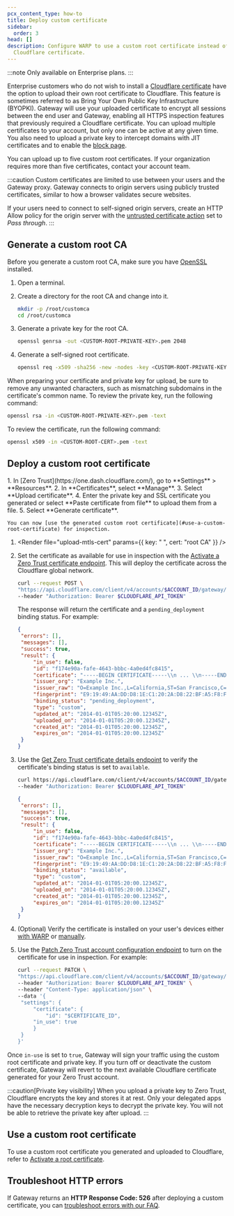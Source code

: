 ```yaml
---
pcx_content_type: how-to
title: Deploy custom certificate
sidebar:
  order: 3
head: []
description: Configure WARP to use a custom root certificate instead of the
  Cloudflare certificate.
---
```



:::note
Only available on Enterprise plans.
:::

Enterprise customers who do not wish to install a [Cloudflare certificate](/cloudflare-one/connections/connect-devices/user-side-certificates/manual-deployment/) have the option to upload their own root certificate to Cloudflare. This feature is sometimes referred to as Bring Your Own Public Key Infrastructure (BYOPKI). Gateway will use your uploaded certificate to encrypt all sessions between the end user and Gateway, enabling all HTTPS inspection features that previously required a Cloudflare certificate. You can upload multiple certificates to your account, but only one can be active at any given time. You also need to upload a private key to intercept domains with JIT certificates and to enable the [block page](/cloudflare-one/policies/gateway/block-page/).

You can upload up to five custom root certificates. If your organization requires more than five certificates, contact your account team.

:::caution
Custom certificates are limited to use between your users and the Gateway proxy. Gateway connects to origin servers using publicly trusted certificates, similar to how a browser validates secure websites.

If your users need to connect to self-signed origin servers, create an HTTP Allow policy for the origin server with the [untrusted certificate action](/cloudflare-one/policies/gateway/http-policies/#untrusted-certificates) set to _Pass through_.
:::

## Generate a custom root CA

Before you generate a custom root CA, make sure you have [OpenSSL](https://www.openssl.org/) installed.

1. Open a terminal.

2. Create a directory for the root CA and change into it.

   ```sh
   mkdir -p /root/customca
   cd /root/customca
   ```

3. Generate a private key for the root CA.

   ```sh
   openssl genrsa -out <CUSTOM-ROOT-PRIVATE-KEY>.pem 2048
   ```

4. Generate a self-signed root certificate.

   ```sh
   openssl req -x509 -sha256 -new -nodes -key <CUSTOM-ROOT-PRIVATE-KEY>.pem -days 365 -out <CUSTOM-ROOT-CERT>.pem
   ```

When preparing your certificate and private key for upload, be sure to remove any unwanted characters, such as mismatching subdomains in the certificate's common name. To review the private key, run the following command:

```sh
openssl rsa -in <CUSTOM-ROOT-PRIVATE-KEY>.pem -text
```

To review the certificate, run the following command:

```sh
openssl x509 -in <CUSTOM-ROOT-CERT>.pem -text
```

## Deploy a custom root certificate

<Tabs syncKey="dashPlusAPI">

<TabItem label="Dashboard">
1. In [Zero Trust](https://one.dash.cloudflare.com/), go to **Settings** > **Resources**.
2. In **Certificates**, select **Manage**.
3. Select **Upload certificate**.
4. Enter the private key and SSL certificate you generated or select **Paste certificate from file** to upload them from a file.
5. Select **Generate certificate**.

    You can now [use the generated custom root certificate](#use-a-custom-root-certificate) for inspection.

</TabItem>

<TabItem label="API">

1. <Render file="upload-mtls-cert" params={{ key: " ", cert: "root CA" }} />

2. Set the certificate as available for use in inspection with the [Activate a Zero Trust certificate endpoint](/api/resources/zero_trust/subresources/gateway/subresources/certificates/methods/activate/). This will deploy the certificate across the Cloudflare global network.

   ```sh
   curl --request POST \
   "https://api.cloudflare.com/client/v4/accounts/$ACCOUNT_ID/gateway/certificates/$CERTIFICATE_ID/activate" \
   --header "Authorization: Bearer $CLOUDFLARE_API_TOKEN"
   ```

   The response will return the certificate and a `pending_deployment` binding status. For example:

   ```json {12}
   {
   	"errors": [],
   	"messages": [],
   	"success": true,
   	"result": {
   		"in_use": false,
   		"id": "f174e90a-fafe-4643-bbbc-4a0ed4fc8415",
   		"certificate": "-----BEGIN CERTIFICATE-----\\n ... \\n-----END CERTIFICATE-----\\n",
   		"issuer_org": "Example Inc.",
   		"issuer_raw": "O=Example Inc.,L=California,ST=San Francisco,C=US",
   		"fingerprint": "E9:19:49:AA:DD:D8:1E:C1:20:2A:D8:22:BF:A5:F8:FC:1A:F7:10:9F:C7:5B:69:AB:0:31:91:8B:61:B4:BF:1C",
   		"binding_status": "pending_deployment",
   		"type": "custom",
   		"updated_at": "2014-01-01T05:20:00.12345Z",
   		"uploaded_on": "2014-01-01T05:20:00.12345Z",
   		"created_at": "2014-01-01T05:20:00.12345Z",
   		"expires_on": "2014-01-01T05:20:00.12345Z"
   	}
   }
   ```

3. Use the [Get Zero Trust certificate details endpoint](/api/resources/zero_trust/subresources/gateway/subresources/certificates/methods/get/) to verify the certificate's binding status is set to `available`.

   ```sh
   curl https://api.cloudflare.com/client/v4/accounts/$ACCOUNT_ID/gateway/certificates/$CERTIFICATE_ID \
   --header "Authorization: Bearer $CLOUDFLARE_API_TOKEN"
   ```

   ```json {12}
   {
   	"errors": [],
   	"messages": [],
   	"success": true,
   	"result": {
   		"in_use": false,
   		"id": "f174e90a-fafe-4643-bbbc-4a0ed4fc8415",
   		"certificate": "-----BEGIN CERTIFICATE-----\\n ... \\n-----END CERTIFICATE-----\\n",
   		"issuer_org": "Example Inc.",
   		"issuer_raw": "O=Example Inc.,L=California,ST=San Francisco,C=US",
   		"fingerprint": "E9:19:49:AA:DD:D8:1E:C1:20:2A:D8:22:BF:A5:F8:FC:1A:F7:10:9F:C7:5B:69:AB:0:31:91:8B:61:B4:BF:1C",
   		"binding_status": "available",
   		"type": "custom",
   		"updated_at": "2014-01-01T05:20:00.12345Z",
   		"uploaded_on": "2014-01-01T05:20:00.12345Z",
   		"created_at": "2014-01-01T05:20:00.12345Z",
   		"expires_on": "2014-01-01T05:20:00.12345Z"
   	}
   }
   ```

4. (Optional) Verify the certificate is installed on your user's devices either [with WARP](/cloudflare-one/connections/connect-devices/user-side-certificates/automated-deployment/) or [manually](/cloudflare-one/connections/connect-devices/user-side-certificates/manual-deployment/).

5. Use the [Patch Zero Trust account configuration endpoint](/api/resources/zero_trust/subresources/gateway/subresources/configurations/methods/edit/) to turn on the certificate for use in inspection. For example:

   ```sh {9}
   curl --request PATCH \
   "https://api.cloudflare.com/client/v4/accounts/$ACCOUNT_ID/gateway/configuration" \
   --header "Authorization: Bearer $CLOUDFLARE_API_TOKEN" \
   --header "Content-Type: application/json" \
   --data '{
   	"settings": {
   		"certificate": {
   			"id": "$CERTIFICATE_ID",
        "in_use": true
   		}
   	}
   }'
   ```

Once `in-use` is set to `true`, Gateway will sign your traffic using the custom root certificate and private key. If you turn off or deactivate the custom certificate, Gateway will revert to the next available Cloudflare certificate generated for your Zero Trust account.

</TabItem>

</Tabs>

:::caution[Private key visibility]
When you upload a private key to Zero Trust, Cloudflare encrypts the key and stores it at rest. Only your delegated apps have the necessary decryption keys to decrypt the private key. You will not be able to retrieve the private key after upload.
:::

## Use a custom root certificate

To use a custom root certificate you generated and uploaded to Cloudflare, refer to [Activate a root certificate](/cloudflare-one/connections/connect-devices/user-side-certificates/#activate-a-root-certificate).

## Troubleshoot HTTP errors

If Gateway returns an **HTTP Response Code: 526** after deploying a custom certificate, you can [troubleshoot errors with our FAQ](/cloudflare-one/faq/troubleshooting/#i-see-error-526-when-browsing-to-a-website).
